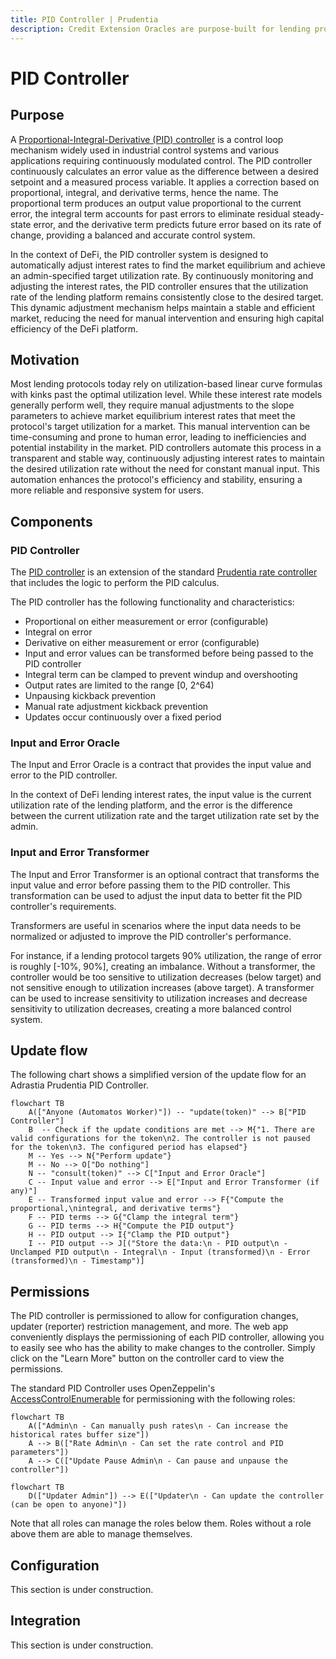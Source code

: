 ```yaml
---
title: PID Controller | Prudentia
description: Credit Extension Oracles are purpose-built for lending protocols to extend credit — slowly. Read about how they enhance the security of DeFi lending protocols.
---
```



# PID Controller

## Purpose

A [Proportional-Integral-Derivative (PID) controller](https://en.wikipedia.org/wiki/Proportional%E2%80%93integral%E2%80%93derivative_controller) is a control loop mechanism widely used in industrial control systems and various applications requiring continuously modulated control. The PID controller continuously calculates an error value as the difference between a desired setpoint and a measured process variable. It applies a correction based on proportional, integral, and derivative terms, hence the name. The proportional term produces an output value proportional to the current error, the integral term accounts for past errors to eliminate residual steady-state error, and the derivative term predicts future error based on its rate of change, providing a balanced and accurate control system.

In the context of DeFi, the PID controller system is designed to automatically adjust interest rates to find the market equilibrium and achieve an admin-specified target utilization rate. By continuously monitoring and adjusting the interest rates, the PID controller ensures that the utilization rate of the lending platform remains consistently close to the desired target. This dynamic adjustment mechanism helps maintain a stable and efficient market, reducing the need for manual intervention and ensuring high capital efficiency of the DeFi platform.

## Motivation

Most lending protocols today rely on utilization-based linear curve formulas with kinks past the optimal utilization level. While these interest rate models generally perform well, they require manual adjustments to the slope parameters to achieve market equilibrium interest rates that meet the protocol's target utilization for a market. This manual intervention can be time-consuming and prone to human error, leading to inefficiencies and potential instability in the market. PID controllers automate this process in a transparent and stable way, continuously adjusting interest rates to maintain the desired utilization rate without the need for constant manual input. This automation enhances the protocol's efficiency and stability, ensuring a more reliable and responsive system for users.

## Components

### PID Controller

The [PID controller](https://github.com/adrastia-oracle/adrastia-periphery/blob/main/contracts/rates/controllers/PidController.sol) is an extension of the standard [Prudentia rate controller](https://github.com/adrastia-oracle/adrastia-periphery/blob/main/contracts/rates/RateController.sol) that includes the logic to perform the PID calculus.

The PID controller has the following functionality and characteristics:

- Proportional on either measurement or error (configurable)
- Integral on error
- Derivative on either measurement or error (configurable)
- Input and error values can be transformed before being passed to the PID controller
- Integral term can be clamped to prevent windup and overshooting
- Output rates are limited to the range [0, 2^64)
- Unpausing kickback prevention
- Manual rate adjustment kickback prevention
- Updates occur continuously over a fixed period

### Input and Error Oracle

The Input and Error Oracle is a contract that provides the input value and error to the PID controller.

In the context of DeFi lending interest rates, the input value is the current utilization rate of the lending platform, and the error is the difference between the current utilization rate and the target utilization rate set by the admin.

### Input and Error Transformer

The Input and Error Transformer is an optional contract that transforms the input value and error before passing them to the PID controller. This transformation can be used to adjust the input data to better fit the PID controller's requirements.

Transformers are useful in scenarios where the input data needs to be normalized or adjusted to improve the PID controller's performance.

For instance, if a lending protocol targets 90% utilization, the range of error is roughly [-10%, 90%], creating an imbalance. Without a transformer, the controller would be too sensitive to utilization decreases (below target) and not sensitive enough to utilization increases (above target). A transformer can be used to increase sensitivity to utilization increases and decrease sensitivity to utilization decreases, creating a more balanced control system.

## Update flow

The following chart shows a simplified version of the update flow for an Adrastia Prudentia PID Controller.

```mermaid
flowchart TB
    A(["Anyone (Automatos Worker)"]) -- "update(token)" --> B["PID Controller"]
    B  -- Check if the update conditions are met --> M{"1. There are valid configurations for the token\n2. The controller is not paused for the token\n3. The configured period has elapsed"}
    M -- Yes --> N{"Perform update"}
    M -- No --> O["Do nothing"]
    N -- "consult(token)" --> C["Input and Error Oracle"]
    C -- Input value and error --> E["Input and Error Transformer (if any)"]
    E -- Transformed input value and error --> F{"Compute the proportional,\nintegral, and derivative terms"}
    F -- PID terms --> G{"Clamp the integral term"}
    G -- PID terms --> H{"Compute the PID output"}
    H -- PID output --> I{"Clamp the PID output"}
    I -- PID output --> J[("Store the data:\n - PID output\n - Unclamped PID output\n - Integral\n - Input (transformed)\n - Error (transformed)\n - Timestamp")]
```

## Permissions

The PID controller is permissioned to allow for configuration changes, updater (reporter) restriction management, and more. The web app conveniently displays the permissioning of each PID controller, allowing you to easily see who has the ability to make changes to the controller. Simply click on the "Learn More" button on the controller card to view the permissions.

The standard PID Controller uses OpenZeppelin's [AccessControlEnumerable](https://docs.openzeppelin.com/contracts/4.x/api/access#AccessControlEnumerable) for permissioning with the following roles:

```mermaid
flowchart TB
    A(["Admin\n - Can manually push rates\n - Can increase the historical rates buffer size"])
    A --> B(["Rate Admin\n - Can set the rate control and PID parameters"])
    A --> C(["Update Pause Admin\n - Can pause and unpause the controller"])
```

```mermaid
flowchart TB
    D(["Updater Admin"]) --> E(["Updater\n - Can update the controller (can be open to anyone)"])
```

Note that all roles can manage the roles below them. Roles without a role above them are able to manage themselves.

## Configuration

<Callout emoji="🚧">This section is under construction.</Callout>

## Integration

<Callout emoji="🚧">This section is under construction.</Callout>
